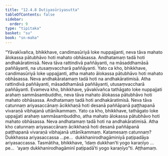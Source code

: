 ```yaml
---
title: "12.4.8 Dutiyasūriyasutta"
tableOfContents: false
sidebar:
  order: 9
type: "tipitaka"
basket: "su"
book: "sn-maha"
---
```



<DynamicBreadcrumb />

<Division number="1108" book="sn-maha" bookNo="14" page="387">

<Paragraph number="2337" book="sn-maha">
“Yāvakīvañca, bhikkhave, candimasūriyā loke nuppajjanti, neva tāva mahato ālokassa pātubhāvo hoti mahato obhāsassa. Andhatamaṃ tadā hoti andhakāratimisā. Neva tāva rattindivā paññāyanti, na māsaddhamāsā paññāyanti, na utusaṃvaccharā paññāyanti.
</Paragraph>

<Paragraph number="2338" book="sn-maha">
Yato ca kho, bhikkhave, candimasūriyā loke uppajjanti, atha mahato ālokassa pātubhāvo hoti mahato obhāsassa. Neva andhakāratamaṃ tadā hoti na andhakāratimisā. Atha rattindivā paññāyanti, māsaddhamāsā paññāyanti, utusaṃvaccharā paññāyanti. Evameva kho, bhikkhave, yāvakīvañca tathāgato loke nuppajjati arahaṃ sammāsambuddho, neva tāva mahato ālokassa pātubhāvo hoti mahato obhāsassa. Andhatamaṃ tadā hoti andhakāratimisā. Neva tāva catunnaṃ ariyasaccānaṃ ācikkhaṇā hoti desanā paññāpanā paṭṭhapanā vivaraṇā vibhajanā uttānīkammaṃ.
</Paragraph>

<Paragraph number="2339" book="sn-maha">
Yato ca kho, bhikkhave, tathāgato loke uppajjati arahaṃ sammāsambuddho, atha mahato ālokassa pātubhāvo hoti mahato obhāsassa. Neva andhatamaṃ tadā hoti na andhakāratimisā. Atha kho catunnaṃ ariyasaccānaṃ ācikkhaṇā hoti desanā paññāpanā paṭṭhapanā vivaraṇā vibhajanā uttānīkammaṃ. Katamesaṃ catunnaṃ? Dukkhassa ariyasaccassa …pe…  dukkhanirodhagāminiyā paṭipadāya ariyasaccassa.
</Paragraph>

<Paragraph number="2340" book="sn-maha">
Tasmātiha, bhikkhave, ‘idaṃ dukkhan’ti yogo karaṇīyo …pe…  ‘ayaṃ dukkhanirodhagāminī paṭipadā’ti yogo karaṇīyo”ti.

</Paragraph>
</Division>

<Paragraph number="2341" type="center" book="sn-maha">
Aṭṭhamaṃ.
</Paragraph>